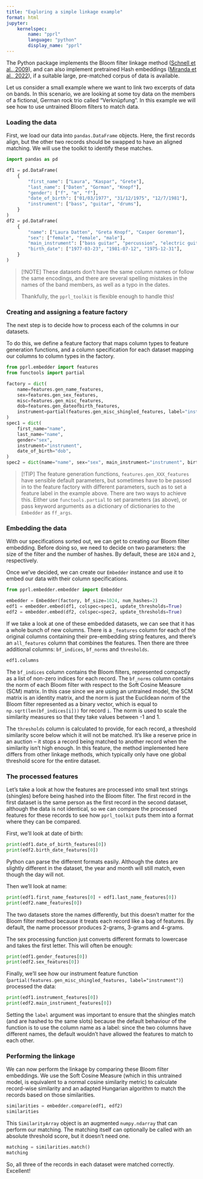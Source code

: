```yaml
---
title: "Exploring a simple linkage example"
format: html
jupyter:
    kernelspec:
        name: "pprl"
        language: "python"
        display_name: "pprl"
---
```


The Python package implements the Bloom filter linkage method ([Schnell et al., 2009](https://bmcmedinformdecismak.biomedcentral.com/articles/10.1186/1472-6947-9-41)), and can also implement pretrained Hash embeddings ([Miranda et al., 2022](https://arxiv.org/abs/2212.09255)), if a suitable large, pre-matched corpus of data is available.

Let us consider a small example where we want to link two excerpts of data on
bands. In this scenario, we are looking at some toy data on the members of a
fictional, German rock trio called "Verknüpfung". In this example we will see how to use untrained Bloom filters to match data.

### Loading the data

First, we load our data into `pandas.DataFrame` objects. Here, the first
records align, but the other two records should be swapped to have an aligned
matching. We will use the toolkit to identify these matches.

```python
import pandas as pd

df1 = pd.DataFrame(
    {
        "first_name": ["Laura", "Kaspar", "Grete"],
        "last_name": ["Daten", "Gorman", "Knopf"],
        "gender": ["f", "m", "f"],
        "date_of_birth": ["01/03/1977", "31/12/1975", "12/7/1981"],
        "instrument": ["bass", "guitar", "drums"],
    }
)
df2 = pd.DataFrame(
    {
        "name": ["Laura Datten", "Greta Knopf", "Casper Goreman"],
        "sex": ["female", "female", "male"],
        "main_instrument": ["bass guitar", "percussion", "electric guitar"],
        "birth_date": ["1977-03-23", "1981-07-12", "1975-12-31"],
    }
)
```

> [!NOTE]
> These datasets don't have the same column names or follow the same encodings,
> and there are several spelling mistakes in the names of the band members, as well as a typo in the dates.
>
> Thankfully, the `pprl_toolkit` is flexible enough to handle this!

### Creating and assigning a feature factory

The next step is to decide how to process each of the columns in our datasets.

To do this, we define a feature factory that maps column types to feature
generation functions, and a column specification for each dataset mapping our
columns to column types in the factory.

```python
from pprl.embedder import features
from functools import partial

factory = dict(
    name=features.gen_name_features,
    sex=features.gen_sex_features,
    misc=features.gen_misc_features,
    dob=features.gen_dateofbirth_features,
    instrument=partial(features.gen_misc_shingled_features, label="instrument")
)
spec1 = dict(
    first_name="name",
    last_name="name",
    gender="sex",
    instrument="instrument",
    date_of_birth="dob",
)
spec2 = dict(name="name", sex="sex", main_instrument="instrument", birth_date="dob")
```

> [!TIP]
> The feature generation functions, `features.gen_XXX_features` have sensible default parameters, but sometimes have to be passed in to the feature factory with different parameters, such as to set a feature label in the example above.
> There are two ways to achieve this. Either use `functools.partial` to set parameters (as above), or pass keyword arguments as a dictionary of dictionaries to the `Embedder` as `ff_args`.

### Embedding the data

With our specifications sorted out, we can get to creating our Bloom filter
embedding. Before doing so, we need to decide on two parameters: the size of
the filter and the number of hashes. By default, these are `1024` and `2`,
respectively.

Once we've decided, we can create our `Embedder` instance and use it to embed
our data with their column specifications.

```python
from pprl.embedder.embedder import Embedder

embedder = Embedder(factory, bf_size=1024, num_hashes=2)
edf1 = embedder.embed(df1, colspec=spec1, update_thresholds=True)
edf2 = embedder.embed(df2, colspec=spec2, update_thresholds=True)
```

If we take a look at one of these embedded datasets, we can see that it has a
whole bunch of new columns. There is a `_features` column for each of the
original columns containing their pre-embedding string features, and there's an `all_features` column that combines the features. Then there are
three additional columns: `bf_indices`, `bf_norms` and `thresholds`.

```python
edf1.columns
```

The `bf_indices` column contains the Bloom filters, represented compactly as a list of non-zero indices for each record. The `bf_norms` column contains the norm of each Bloom filter with respect to the Soft Cosine Measure (SCM) matrix. In this case since we are using an untrained model, the SCM matrix is an identity matrix, and the norm is just the Euclidean norm of the Bloom filter represented as a binary vector, which is equal to `np.sqrt(len(bf_indices[i]))` for record `i`. The norm is used to scale the similarity measures so that they take values between -1 and 1.

The `thresholds` column is calculated to provide, for each record, a threshold similarity score below which it will not be matched. It's like a reserve price in an auction -- it stops a record being matched to another record when the similarity isn't high enough. In this feature, the method implemented here differs from other linkage methods, which typically only have one global threshold score for the entire dataset.

<!-- ToDO: Write an explainer on the threshold method, and link it here -->

### The processed features

Let's take a look at how the features are processed into small text strings (shingles) before being hashed into the Bloom filter. The first record in the first dataset is the same person as the first record in the second dataset, although the data is not identical, so we can compare the processed features for these records to see how `pprl_toolkit` puts them into a format where they can be compared.

First, we'll look at date of birth:

```python
print(edf1.date_of_birth_features[0])
print(edf2.birth_date_features[0])
```

Python can parse the different formats easily. Although the dates are slightly different in the dataset, the year and month will still match, even though the day will not.

Then we'll look at name:

```python
print(edf1.first_name_features[0] + edf1.last_name_features[0])
print(edf2.name_features[0])
```

The two datasets store the names differently, but this doesn't matter for the Bloom filter method because it treats each record like a bag of features. By default, the name processor produces 2-grams, 3-grams and 4-grams.

The sex processing function just converts different formats to lowercase and takes the first letter. This will often be enough:

```python
print(edf1.gender_features[0])
print(edf2.sex_features[0])
```


Finally, we'll see how our instrument feature function (`partial(features.gen_misc_shingled_features, label="instrument")`) processed the data:

```python
print(edf1.instrument_features[0])
print(edf2.main_instrument_features[0])
```

Setting the `label` argument was important to ensure that the shingles match (and are hashed to the same slots) because the default behaviour of the function is to use the column name as a label: since the two columns have different names, the default wouldn't have allowed the features to match to each other.

### Performing the linkage

We can now perform the linkage by comparing these Bloom filter embeddings. We
use the Soft Cosine Measure (which in this untrained model, is equivalent to a normal cosine similarity metric) to calculate record-wise similarity and an adapted
Hungarian algorithm to match the records based on those similarities.

```python
similarities = embedder.compare(edf1, edf2)
similarities
```

This `SimilarityArray` object is an augmented `numpy.ndarray` that can perform
our matching. The matching itself can optionally be called with an absolute threshold score, but it doesn't need one.

```python
matching = similarities.match()
matching
```

So, all three of the records in each dataset were matched correctly. Excellent!
